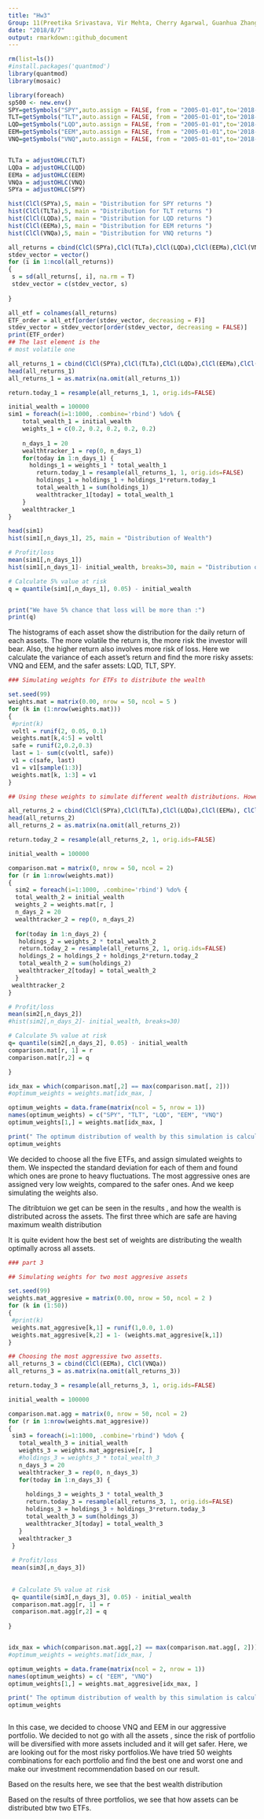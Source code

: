 ```yaml
---
title: "Hw3"
Group: 11(Preetika Srivastava, Vir Mehta, Cherry Agarwal, Guanhua Zhang) 
date: "2018/8/7"
output: rmarkdown::github_document
---
```


```r
rm(list=ls())
#install.packages('quantmod')
library(quantmod)
library(mosaic)

library(foreach)
sp500 <- new.env()
SPY=getSymbols("SPY",auto.assign = FALSE, from = "2005-01-01",to='2018-01-01')
TLT=getSymbols("TLT",auto.assign = FALSE, from = "2005-01-01",to='2018-01-01')
LQD=getSymbols("LQD",auto.assign = FALSE, from = "2005-01-01",to='2018-01-01')
EEM=getSymbols("EEM",auto.assign = FALSE, from = "2005-01-01",to='2018-01-01')
VNQ=getSymbols("VNQ",auto.assign = FALSE, from = "2005-01-01",to='2018-01-01')


TLTa = adjustOHLC(TLT)
LQDa = adjustOHLC(LQD)
EEMa = adjustOHLC(EEM)
VNQa = adjustOHLC(VNQ)
SPYa = adjustOHLC(SPY)

hist(ClCl(SPYa),5, main = "Distribution for SPY returns ")
hist(ClCl(TLTa),5, main = "Distribution for TLT returns ")
hist(ClCl(LQDa),5, main = "Distribution for LQD returns ")
hist(ClCl(EEMa),5, main = "Distribution for EEM returns ")
hist(ClCl(VNQa),5, main = "Distribution for VNQ returns ")

all_returns = cbind(ClCl(SPYa),ClCl(TLTa),ClCl(LQDa),ClCl(EEMa),ClCl(VNQa))
stdev_vector = vector()
for (i in 1:ncol(all_returns))
{
 s = sd(all_returns[, i], na.rm = T)
 stdev_vector = c(stdev_vector, s)
 
}

all_etf = colnames(all_returns)
ETF_order = all_etf[order(stdev_vector, decreasing = F)]
stdev_vector = stdev_vector[order(stdev_vector, decreasing = FALSE)]
print(ETF_order)
## The last element is the 
# most volatile one

all_returns_1 = cbind(ClCl(SPYa),ClCl(TLTa),ClCl(LQDa),ClCl(EEMa),ClCl(VNQa))
head(all_returns_1)
all_returns_1 = as.matrix(na.omit(all_returns_1))

return.today_1 = resample(all_returns_1, 1, orig.ids=FALSE)

initial_wealth = 100000
sim1 = foreach(i=1:1000, .combine='rbind') %do% {
	total_wealth_1 = initial_wealth
	weights_1 = c(0.2, 0.2, 0.2, 0.2, 0.2)
	
	n_days_1 = 20
	wealthtracker_1 = rep(0, n_days_1)
	for(today in 1:n_days_1) {
	  holdings_1 = weights_1 * total_wealth_1
		return.today_1 = resample(all_returns_1, 1, orig.ids=FALSE)
		holdings_1 = holdings_1 + holdings_1*return.today_1
		total_wealth_1 = sum(holdings_1)
		wealthtracker_1[today] = total_wealth_1
	}
	wealthtracker_1
}

head(sim1)
hist(sim1[,n_days_1], 25, main = "Distribution of Wealth")

# Profit/loss
mean(sim1[,n_days_1])
hist(sim1[,n_days_1]- initial_wealth, breaks=30, main = "Distribution of Loss/Profit")

# Calculate 5% value at risk
q = quantile(sim1[,n_days_1], 0.05) - initial_wealth


print("We have 5% chance that loss will be more than :")
print(q)

```

The histograms of each asset show the distribution for the daily return of each assets. The more volatile the return is, the more risk the investor will bear. Also, the higher return also involves more risk of loss. Here we calculate the variance of each asset’s return and find the more risky assets: VNQ and EEM, and the safer assets: LQD, TLT, SPY.



```r
### Simulating weights for ETFs to distribute the wealth

set.seed(99)
weights.mat = matrix(0.00, nrow = 50, ncol = 5 )
for (k in (1:nrow(weights.mat)))
{
 #print(k)
 voltl = runif(2, 0.05, 0.1)
 weights.mat[k,4:5] = voltl
 safe = runif(2,0.2,0.3)
 last = 1- sum(c(voltl, safe))
 v1 = c(safe, last)
 v1 = v1[sample(1:3)]
 weights.mat[k, 1:3] = v1
}

## Using these weights to simulate different wealth distributions. However, for one single distribution weights remain ##fixed.

all_returns_2 = cbind(ClCl(SPYa),ClCl(TLTa),ClCl(LQDa),ClCl(EEMa), ClCl(VNQa))
head(all_returns_2)
all_returns_2 = as.matrix(na.omit(all_returns_2))

return.today_2 = resample(all_returns_2, 1, orig.ids=FALSE)

initial_wealth = 100000

comparison.mat = matrix(0, nrow = 50, ncol = 2)
for (r in 1:nrow(weights.mat))
{
  sim2 = foreach(i=1:1000, .combine='rbind') %do% {
  total_wealth_2 = initial_wealth
  weights_2 = weights.mat[r, ]
  n_days_2 = 20
  wealthtracker_2 = rep(0, n_days_2)
  
  for(today in 1:n_days_2) {
   holdings_2 = weights_2 * total_wealth_2
   return.today_2 = resample(all_returns_2, 1, orig.ids=FALSE)
   holdings_2 = holdings_2 + holdings_2*return.today_2
   total_wealth_2 = sum(holdings_2)
   wealthtracker_2[today] = total_wealth_2
  }
 wealthtracker_2
}

# Profit/loss
mean(sim2[,n_days_2])
#hist(sim2[,n_days_2]- initial_wealth, breaks=30)

# Calculate 5% value at risk
q= quantile(sim2[,n_days_2], 0.05) - initial_wealth
comparison.mat[r, 1] = r
comparison.mat[r,2] = q

}

idx_max = which(comparison.mat[,2] == max(comparison.mat[, 2]))
#optimum_weights = weights.mat[idx_max, ]

optimum_weights = data.frame(matrix(ncol = 5, nrow = 1))
names(optimum_weights) = c("SPY", "TLT", "LQD", "EEM", "VNQ")
optimum_weights[1,] = weights.mat[idx_max, ]

print(" The optimum distribution of wealth by this simulation is calculated as: ")
optimum_weights


```

We decided to choose all the five ETFs, and assign simulated weights to them. We inspected the standard deviation for each of them and found which ones are prone to heavy fluctuations. The most aggressive ones are assigned very low weights, compared to the safer ones. And we keep simulating the weights also. 

The ditribtuion we get can be seen in the results , and how the wealth is distributed across the assets. 
The first three which are safe are having maximum wealth distribution 

It is quite evident how the best set of weights are distributing the wealth optimally across all assets.





```r


### part 3

## Simulating weights for two most aggresive assets

set.seed(99)
weights.mat_aggresive = matrix(0.00, nrow = 50, ncol = 2 )
for (k in (1:50))
{
 #print(k)
 weights.mat_aggresive[k,1] = runif(1,0.0, 1.0)
 weights.mat_aggresive[k,2] = 1- (weights.mat_aggresive[k,1])
}

## Choosing the most aggressive two assetts. 
all_returns_3 = cbind(ClCl(EEMa), ClCl(VNQa))
all_returns_3 = as.matrix(na.omit(all_returns_3))

return.today_3 = resample(all_returns_3, 1, orig.ids=FALSE)

initial_wealth = 100000

comparison.mat.agg = matrix(0, nrow = 50, ncol = 2)
for (r in 1:nrow(weights.mat_aggresive))
{
 sim3 = foreach(i=1:1000, .combine='rbind') %do% {
   total_wealth_3 = initial_wealth
   weights_3 = weights.mat_aggresive[r, ]
   #holdings_3 = weights_3 * total_wealth_3
   n_days_3 = 20
   wealthtracker_3 = rep(0, n_days_3)
   for(today in 1:n_days_3) {
     
     holdings_3 = weights_3 * total_wealth_3
     return.today_3 = resample(all_returns_3, 1, orig.ids=FALSE)
     holdings_3 = holdings_3 + holdings_3*return.today_3
     total_wealth_3 = sum(holdings_3)
     wealthtracker_3[today] = total_wealth_3
   }
   wealthtracker_3
 }
 
 # Profit/loss
 mean(sim3[,n_days_3])
 
 
 # Calculate 5% value at risk
 q= quantile(sim3[,n_days_3], 0.05) - initial_wealth
 comparison.mat.agg[r, 1] = r
 comparison.mat.agg[r,2] = q
 
}


idx_max = which(comparison.mat.agg[,2] == max(comparison.mat.agg[, 2]))
#optimum_weights = weights.mat[idx_max, ]

optimum_weights = data.frame(matrix(ncol = 2, nrow = 1))
names(optimum_weights) = c( "EEM", "VNQ")
optimum_weights[1,] = weights.mat_aggresive[idx_max, ]

print(" The optimum distribution of wealth by this simulation is calculated as: ")
optimum_weights



```


In this case, we decided to choose VNQ and EEM in our aggressive portfolio. We decided to not go with all the assets , since the risk of portfolio will be diversified with more assets included and it will get safer. Here, we are looking out for the most risky portfolios.We have tried 50 weights combinations for each portfolio and find the best one and worst one and make our investment recommendation based on our result.

Based on the results here, we see that the best wealth distribution 

Based on the results of three portfolios, we see that how assets can be distributed btw two ETFs. 


